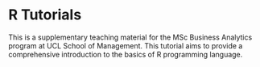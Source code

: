 # R Tutorials
This is a supplementary teaching material for the MSc Business Analytics program at UCL School of Management. This tutorial aims to provide a comprehensive introduction to the basics of R programming language.
